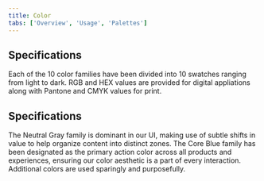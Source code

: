 ```yaml
---
title: Color
tabs: ['Overview', 'Usage', 'Palettes']
---
```



## Specifications

Each of the 10 color families have been divided into 10 swatches ranging from light to dark. RGB and HEX values are provided for digital appliations along with Pantone and CMYK values for print.

<ColorPalettes />


## Specifications

The Neutral Gray family is dominant in our UI, making use of subtle shifts in value to help organize content into distinct zones. The Core Blue family has been designated as the primary action color across all products and experiences, ensuring our color aesthetic is a part of every interaction. Additional colors are used sparingly and purposefully.

<ColorPaletteErrors />